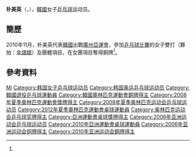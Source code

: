 {{noteTA|G1=Table Tennis}}
{{Infobox 乒乓球
| playername = 朴美英<ref>{{cite web|title=박미영 朴美英 park mi young|url=http://people.sports.or.kr/servlet/PGEPersonViewSV?PERSON_NO=200312130162&SEQ=|publisher=Korea Sports Council & Korean Olympic Committee}}{{dead link|date=2018年3月 |bot=InternetArchiveBot |fix-attempted=yes }}{{ko}}</ref><br/>{{lang|ko|박미영}}
| image = 
| imagesize = 
| caption = 
| fullname =
| nicknames =
| nationality ={{KOR}}
| residence =
| deathdate =
| deathplace =
| playingstyle=右手
| equipment =
| hrank=[[ITTF|ITTF]]第8名 (2010年2月)<ref>{{cite web |url=http://www.ittf.com/ittf_ranking/world_ranking_per_name.asp?FormName=Search&FormAction=search&s_vName=PARK+Mi&s_Gender=W&Siniors=1&U18=&U21=&U15= |title=World ranking Record for PARK Mi Young (KOR) |publisher=ITTF |accessdate=2011-05-14 |deadurl=yes |archiveurl=https://web.archive.org/web/20160307220617/http://www.ittf.com/ittf_ranking/world_ranking_per_name.asp?FormName=Search&FormAction=search&s_vName=PARK+Mi&s_Gender=W&Siniors=1&U18=&U21=&U15= |archivedate=2016-03-07 }}{{en}}</ref>
| club = 
| birthdate ={{birth_date_and_age|1981|11|17}}<ref name="廣州亞運">[http://www.gz2010.cn/info/CHN_CHN/ZB/ZBB101A_TT@@@@@@@@@@@@@@@CHN_number=242284.html 2010年廣州亞運會官方網站 乒乓球 - 朴美英 - 简历]</ref>
| birthplace ={{KOR}}
| height = {{height|m=1.61}}<ref name="廣州亞運"/>
| weight = {{weight|kg=55}}<ref name="廣州亞運"/>
| medaltemplates =
{{MedalSport | 女子[[乒乓球|乒乓球]]}}
{{MedalCountry|{{KOR}}}}
{{MedalCompetition|[[奧林匹克運動會|奧林匹克運動會]]}}
{{MedalBronze| [[2008年夏季奧林匹克運動會|2008年 北京]] | [[2008年夏季奧林匹克運動會乒乓球比賽－女子團體|女子團體]]}}
{{MedalCompetition|[[世界乒乓球锦标赛|世界乒乓球锦标赛]]}}
{{MedalBronze|[[2007年世界乒乓球錦標賽|2007年 薩格勒布]]|女子雙打}}
{{MedalBronze|[[2009年世界乒乓球錦標賽|2009年 橫濱]]|女子雙打}}
{{MedalBronze|[[2011年世界乒乓球锦标赛|2011年 鹿特丹]]|女子雙打}}
{{MedalBronze|[[2012年世界乒乓球團體錦標賽|2012年 多特蒙德]]|女子團體}}
{{MedalCompetition | [[亞洲運動會|亞洲運動會]]}}
{{MedalBronze | [[2010年亞洲運動會|2010年 廣州]] | [[2010年亞洲運動會乒乓球比賽|女子团体]]}}
}}

'''朴美英'''（{{lang-ko|'''박미영'''}}，{{bd|1981年|11月17日|catIdx=PARK}}），[[韓國|韓國]]女子[[乒乓球|乒乓球]]运动员。

==簡歷==
2010年11月，朴美英代表[[2010年亞洲運動會韓國代表團|韓國]]出戰[[廣州|廣州]][[2010年亞洲運動會|亞運會]]，參加[[2010年亞洲運動會乒乓球比賽|乒乓球比賽]]的女子雙打（夥拍：[[金璟娥|金璟娥]]）及團體項目，在女團項目奪得銅牌<ref name="廣州亞運"/>。

== 參考資料 ==
{{Reflist}}

{{韩国乒乓球}}

{{Authority control}}
{{DEFAULTSORT:PARK Mi Young}}
[[Category:朴姓|Mi]]
[[Category:韩国女子乒乓球运动员|Category:韩国女子乒乓球运动员]]
[[Category:韩国奥运乒乓球运动员|Category:韩国奥运乒乓球运动员]]
[[Category:韓國退役乒乓球運動員|Category:韓國退役乒乓球運動員]]
[[Category:韓國奧林匹克運動會銅牌得主|Category:韓國奧林匹克運動會銅牌得主]]
[[Category:2008年夏季奧林匹克運動會獎牌得主|Category:2008年夏季奧林匹克運動會獎牌得主]]
[[Category:2008年夏季奥林匹克运动会乒乓球运动员|Category:2008年夏季奥林匹克运动会乒乓球运动员]]
[[Category:2012年夏季奧林匹克運動會桌球運動員|Category:2012年夏季奧林匹克運動會桌球運動員]]
[[Category:奥林匹克运动会乒乓球奖牌得主|Category:奥林匹克运动会乒乓球奖牌得主]]
[[Category:亞洲運動會桌球獎牌得主|Category:亞洲運動會桌球獎牌得主]]
[[Category:2006年亚洲运动会乒乓球运动员|Category:2006年亚洲运动会乒乓球运动员]]
[[Category:2010年亞洲運動會桌球運動員|Category:2010年亞洲運動會桌球運動員]]
[[Category:2006年亚洲运动会铜牌得主|Category:2006年亚洲运动会铜牌得主]]
[[Category:2010年亚洲运动会銅牌得主|Category:2010年亚洲运动会銅牌得主]]